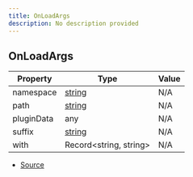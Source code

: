 ```yaml
---
title: OnLoadArgs
description: No description provided
---
```


## OnLoadArgs

| Property | Type | Value |
| ----------- | ----------- | ----------- |
| namespace | [string](https://developer.mozilla.org/en-US/docs/Web/JavaScript/Reference/Global_Objects/String) | N/A |
| path | [string](https://developer.mozilla.org/en-US/docs/Web/JavaScript/Reference/Global_Objects/String) | N/A |
| pluginData | any | N/A |
| suffix | [string](https://developer.mozilla.org/en-US/docs/Web/JavaScript/Reference/Global_Objects/String) | N/A |
| with | Record\<string, string> | N/A |


- [Source](https://github.com/underctrl-io/commandkit/blob/e7997746676c2b18be64230c918cb998973d18b5/packages/commandkit/src/plugins/plugin-runtime/types.ts#L3)